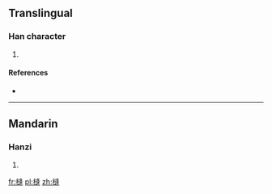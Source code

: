 ==Translingual==

===Han character===
{{Han char|rn=75|rad=木|as=11|sn=15|four=|canj=DYHJ}}

# {{defn|Han|sort=木11}}

====References====
* {{Han ref|kx=0547.160|dkj=15373|dj=0935.130|hdz=21283.040|uh=69F0|ud=27120}}

----

==Mandarin==

===Hanzi===
{{cmn-hanzi|pin=[[bèng]] ([[beng4]])|wg=peng<sup>4</sup>}}

# {{defn|lang=cmn|sort=木11}}

[[fr:槰]]
[[pl:槰]]
[[zh:槰]]